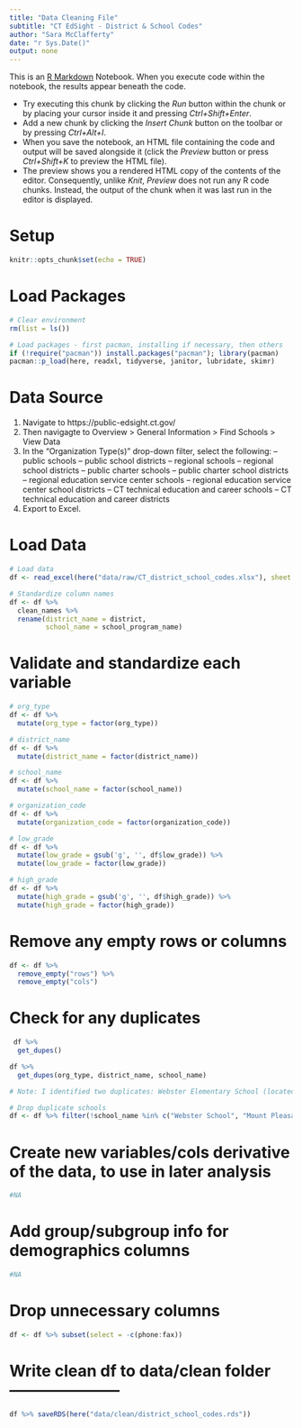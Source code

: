 ```yaml
---
title: "Data Cleaning File"
subtitle: "CT EdSight - District & School Codes"
author: "Sara McClafferty"
date: "r Sys.Date()"
output: none
---
```


This is an [R Markdown](http://rmarkdown.rstudio.com) Notebook. When you execute code within the notebook, the results appear beneath the code.

  - Try executing this chunk by clicking the *Run* button within the chunk or by placing your cursor inside it and pressing *Ctrl+Shift+Enter*. 
  - Add a new chunk by clicking the *Insert Chunk* button on the toolbar or by pressing *Ctrl+Alt+I*.
  - When you save the notebook, an HTML file containing the code and output will be saved alongside it (click the *Preview* button or press *Ctrl+Shift+K* to preview the HTML file).
  - The preview shows you a rendered HTML copy of the contents of the editor. Consequently, unlike *Knit*, *Preview* does not run any R code chunks. Instead, the output of the chunk when it was last run in the editor is displayed.


# Setup
```r
knitr::opts_chunk$set(echo = TRUE)
```

# Load Packages
```r
# Clear environment
rm(list = ls())

# Load packages - first pacman, installing if necessary, then others
if (!require("pacman")) install.packages("pacman"); library(pacman)
pacman::p_load(here, readxl, tidyverse, janitor, lubridate, skimr)
```

# Data Source
1) Navigate to https://public-edsight.ct.gov/
2) Then navigagte to Overview > General Information > Find Schools > View Data
3) In the "Organization Type(s)" drop-down filter, select the following:
-- public schools
-- public school districts
-- regional schools
-- regional school districts
-- public charter schools
-- public charter school districts
-- regional education service center schools
-- regional education service center school districts
-- CT technical education and career schools
-- CT technical education and career districts
3) Export to Excel.

# Load Data
```r
# Load data
df <- read_excel(here("data/raw/CT_district_school_codes.xlsx"), sheet = "Results")

# Standardize column names
df <- df %>% 
  clean_names %>% 
  rename(district_name = district,
         school_name = school_program_name)
```

# Validate and standardize each variable
```r
# org_type
df <- df %>% 
  mutate(org_type = factor(org_type))

# district_name
df <- df %>% 
  mutate(district_name = factor(district_name))

# school_name
df <- df %>% 
  mutate(school_name = factor(school_name))

# organization_code
df <- df %>% 
  mutate(organization_code = factor(organization_code))

# low_grade
df <- df %>% 
  mutate(low_grade = gsub('g', '', df$low_grade)) %>%
  mutate(low_grade = factor(low_grade))

# high_grade
df <- df %>% 
  mutate(high_grade = gsub('g', '', df$high_grade)) %>%
  mutate(high_grade = factor(high_grade))
```

# Remove any empty rows or columns
```r
df <- df %>%
  remove_empty("rows") %>% 
  remove_empty("cols")
```

# Check for any duplicates
```r
 df %>%
  get_dupes()

df %>%
  get_dupes(org_type, district_name, school_name)

# Note: I identified two duplicates: Webster Elementary School (located in NH, seems to be included as an error) and Mount Pleasant Blythedale Union Free School District (provide educational services to medically fragile children in a hospital setting). Neither school is otherwise included in SY 2023-24 CT student enrollment data. For this reason, I feel comfortable dropping both of these schools from the dataset.

# Drop duplicate schools
df <- df %>% filter(!school_name %in% c("Webster School", "Mount Pleasant Blythedale Union Free School District"))
```

# Create new variables/cols derivative of the data, to use in later analysis
```r
#NA
```

# Add group/subgroup info for demographics columns
```r
#NA
```

# Drop unnecessary columns
```r
df <- df %>% subset(select = -c(phone:fax))
```


# Write clean df to data/clean folder ---------------------
```r
df %>% saveRDS(here("data/clean/district_school_codes.rds"))
```
